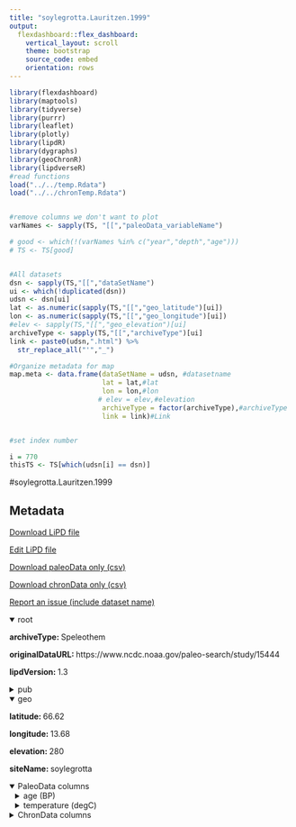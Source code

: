 ```yaml
---
title: "soylegrotta.Lauritzen.1999"
output: 
  flexdashboard::flex_dashboard:
    vertical_layout: scroll
    theme: bootstrap
    source_code: embed
    orientation: rows
---
```


```r
library(flexdashboard)
library(maptools)
library(tidyverse)
library(purrr)
library(leaflet)
library(plotly)
library(lipdR)
library(dygraphs)
library(geoChronR)
library(lipdverseR)
#read functions
load("../../temp.Rdata")
load("../../chronTemp.Rdata")


#remove columns we don't want to plot
varNames <- sapply(TS, "[[","paleoData_variableName")

# good <- which(!(varNames %in% c("year","depth","age")))
# TS <- TS[good]


#All datasets
dsn <- sapply(TS,"[[","dataSetName")
ui <- which(!duplicated(dsn))
udsn <- dsn[ui]
lat <- as.numeric(sapply(TS,"[[","geo_latitude")[ui])
lon <- as.numeric(sapply(TS,"[[","geo_longitude")[ui])
#elev <- sapply(TS,"[[","geo_elevation")[ui]
archiveType <- sapply(TS,"[[","archiveType")[ui]
link <- paste0(udsn,".html") %>% 
  str_replace_all("'","_")

#Organize metadata for map
map.meta <- data.frame(dataSetName = udsn, #datasetname
                       lat = lat,#lat
                       lon = lon,#lon
                      # elev = elev,#elevation
                       archiveType = factor(archiveType),#archiveType
                       link = link)#Link


#set index number

i = 770
thisTS <- TS[which(udsn[i] == dsn)]
```
#soylegrotta.Lauritzen.1999

Metadata {.sidebar}
-------------------------------------
[Download LiPD file](soylegrotta.Lauritzen.1999.lpd)
            

[Edit LiPD file](http://lipd.net/playground?source=http://lipdverse.org/globalHolocene/0_25_5/soylegrotta.Lauritzen.1999.lpd)
            

[Download paleoData only (csv)](soylegrotta.Lauritzen.1999.csv)
            

[Download chronData only (csv)](soylegrotta.Lauritzen.1999-chron.csv)
            

[Report an issue (include dataset name)](https://github.com/nickmckay/LiPDverse/issues)

<details open style="margin-left: 0px">
<summary>root</summary>
<p style="margin-left: 0px"><strong>archiveType: </strong>Speleothem
<p style="margin-left: 0px"><strong>originalDataURL: </strong>https://www.ncdc.noaa.gov/paleo-search/study/15444
<p style="margin-left: 0px"><strong>lipdVersion: </strong>1.3
</details>
<details>
<summary>pub</summary>
<details style="margin-left: 10px">
<summary>pub1</summary>
<p style="margin-left: 10px"><strong>author: </strong>list(list(name = "Lauritzen, Stein-Erik"), list(name = "Lundberg, Joyce"))
<p style="margin-left: 10px"><strong>journal: </strong>The Holocene
<p style="margin-left: 10px"><strong>volume: </strong>9
<p style="margin-left: 10px"><strong>title: </strong>Calibration of the speleothem delta function: an absolute temperature record                 for the Holocene in northern Norway
</details>
<details style="margin-left: 10px">
<summary>pub2</summary>
<p style="margin-left: 10px"><strong>author: </strong>list(list(name = NA))
</details>
</details>
<details open style="margin-left: 0px">
<summary>geo</summary>
<p style="margin-left: 0px"><strong>latitude: </strong>66.62
<p style="margin-left: 0px"><strong>longitude: </strong>13.68
<p style="margin-left: 0px"><strong>elevation: </strong>280
<p style="margin-left: 0px"><strong>siteName: </strong>soylegrotta
</details>
<details open>
<summary>PaleoData columns</summary>
<details style="margin-left: 10px">
<summary>age (BP)</summary>
<p style="margin-left: 10px"><strong>TSid: </strong>PYTM4AIYBDD
<p style="margin-left: 10px"><strong>variableName: </strong>age
<p style="margin-left: 10px"><strong>units: </strong>BP
</details>
<details style="margin-left: 10px">
<summary>temperature (degC)</summary>
<p style="margin-left: 10px"><strong>TSid: </strong>PYTBSFC6CTW
<p style="margin-left: 10px"><strong>variableName: </strong>temperature
<p style="margin-left: 10px"><strong>units: </strong>degC
<p style="margin-left: 10px"><strong>useInGlobalTemperatureAnalysis: </strong>TRUE
<details>
<summary>interpretation</summary>
<details style="margin-left: 20px">
<summary>1</summary>
<p style="margin-left: 20px"><strong>interpDirection: </strong>1
<p style="margin-left: 20px"><strong>scope: </strong>climate
<p style="margin-left: 20px"><strong>seasonality: </strong>ANN
<p style="margin-left: 20px"><strong>variable: </strong>T
<p style="margin-left: 20px"><strong>variableDetail: </strong>air@surface
</details>
</details>
</details>
<details>
<summary>ChronData columns</summary>
<details style="margin-left: 10px">
<summary>age (bp)</summary>
<p style="margin-left: 10px"><strong>TSid: </strong>PYT9HVA7NBL
<p style="margin-left: 10px"><strong>variableName: </strong>age
<p style="margin-left: 10px"><strong>units: </strong>bp
</details>
<details style="margin-left: 10px">
<summary>depth (cm)</summary>
<p style="margin-left: 10px"><strong>TSid: </strong>PYT307F6QSZ
<p style="margin-left: 10px"><strong>variableName: </strong>depth
<p style="margin-left: 10px"><strong>units: </strong>cm
</details>
<details style="margin-left: 10px">
<summary>depth_top (mm)</summary>
<p style="margin-left: 10px"><strong>TSid: </strong>PYTU32TXY1Q
<p style="margin-left: 10px"><strong>variableName: </strong>depth_top
<p style="margin-left: 10px"><strong>units: </strong>mm
</details>
<details style="margin-left: 10px">
<summary>depth_bot (mm)</summary>
<p style="margin-left: 10px"><strong>TSid: </strong>PYTK6TH65WI
<p style="margin-left: 10px"><strong>variableName: </strong>depth_bot
<p style="margin-left: 10px"><strong>units: </strong>mm
</details>
<details style="margin-left: 10px">
<summary>U238 (ppm)</summary>
<p style="margin-left: 10px"><strong>TSid: </strong>PYTEIXVYZPQ
<p style="margin-left: 10px"><strong>variableName: </strong>U238
<p style="margin-left: 10px"><strong>units: </strong>ppm
</details>
<details style="margin-left: 10px">
<summary>U238_error (2s)</summary>
<p style="margin-left: 10px"><strong>TSid: </strong>PYTPX08O65K
<p style="margin-left: 10px"><strong>variableName: </strong>U238_error
<p style="margin-left: 10px"><strong>units: </strong>2s
</details>
<details style="margin-left: 10px">
<summary>U234/U238 ()</summary>
<p style="margin-left: 10px"><strong>TSid: </strong>PYTIBZ9VPS7
<p style="margin-left: 10px"><strong>variableName: </strong>U234/U238
</details>
<details style="margin-left: 10px">
<summary>U234/U238_error (2s)</summary>
<p style="margin-left: 10px"><strong>TSid: </strong>PYT6R2G9NJS
<p style="margin-left: 10px"><strong>variableName: </strong>U234/U238_error
<p style="margin-left: 10px"><strong>units: </strong>2s
</details>
<details style="margin-left: 10px">
<summary>Th230/U234 ()</summary>
<p style="margin-left: 10px"><strong>TSid: </strong>PYT2J4PHBRR
<p style="margin-left: 10px"><strong>variableName: </strong>Th230/U234
</details>
<details style="margin-left: 10px">
<summary>Th230/U234_error (2s)</summary>
<p style="margin-left: 10px"><strong>TSid: </strong>PYT2W93RAS5
<p style="margin-left: 10px"><strong>variableName: </strong>Th230/U234_error
<p style="margin-left: 10px"><strong>units: </strong>2s
</details>
<details style="margin-left: 10px">
<summary>Th230/Th232 ()</summary>
<p style="margin-left: 10px"><strong>TSid: </strong>PYTSPI7G5QA
<p style="margin-left: 10px"><strong>variableName: </strong>Th230/Th232
</details>
<details style="margin-left: 10px">
<summary>Th230/Th232_error (2s)</summary>
<p style="margin-left: 10px"><strong>TSid: </strong>PYTOVFDVQ1H
<p style="margin-left: 10px"><strong>variableName: </strong>Th230/Th232_error
<p style="margin-left: 10px"><strong>units: </strong>2s
</details>
<details style="margin-left: 10px">
<summary>age_error (2s)</summary>
<p style="margin-left: 10px"><strong>TSid: </strong>PYTYDKZBF6P
<p style="margin-left: 10px"><strong>variableName: </strong>age_error
<p style="margin-left: 10px"><strong>units: </strong>2s
</details>
<details style="margin-left: 10px">
<summary>thickness (mm)</summary>
<p style="margin-left: 10px"><strong>TSid: </strong>PYTZRANSCXY
<p style="margin-left: 10px"><strong>variableName: </strong>thickness
<p style="margin-left: 10px"><strong>units: </strong>mm
</details>
<details style="margin-left: 10px">
<summary>age_type ()</summary>
<p style="margin-left: 10px"><strong>TSid: </strong>PYT90IUOLCK
<p style="margin-left: 10px"><strong>variableName: </strong>age_type
</details>
<details style="margin-left: 10px">
<summary>lab_id ()</summary>
<p style="margin-left: 10px"><strong>TSid: </strong>PYTY744KO0S
<p style="margin-left: 10px"><strong>variableName: </strong>lab_id
</details>
<details style="margin-left: 10px">
<summary>note ()</summary>
<p style="margin-left: 10px"><strong>TSid: </strong>PYT6X1FKEG4
<p style="margin-left: 10px"><strong>variableName: </strong>note
</details>

Row {.tabset .tabset-fade}
-----------------------------------------------------------------------

### Sitemap

```r
  map.meta.split <- split(map.meta, map.meta$archiveType)


factpal <- colorFactor("Paired",map.meta$archiveType)
buff <- 15
l <- leaflet() %>% 
  addTiles() %>% 
  fitBounds(map.meta$lon[i]-buff,map.meta$lat[i]-buff,map.meta$lon[i]+buff,map.meta$lat[i]+buff)
  

  
  
names(map.meta.split) %>%
  purrr::walk( function(df) {
    l <<- l %>%
      addMarkers(data=map.meta.split[[df]],
                 lng=~lon, lat=~lat,
                 label=~as.character(archiveType),
                 popup=~paste(str_c('Dataset: <a href="',link,'">',dataSetName,'</a>'),
                                 # str_c("Elevation: ",elev),
                                  str_c("Archive Type: ",archiveType),
                                  sep = "<br>"),
                 group = df,
                 clusterOptions = markerClusterOptions(removeOutsideVisibleBounds = F),
                 labelOptions = labelOptions(noHide = F,
                                             direction = 'auto'))
  })

l %>%
  addLayersControl(position = "bottomleft",
    overlayGroups = names(map.meta.split),
    options = layersControlOptions(collapsed = FALSE,
                                   opacity = 0.8)
  )
```

### Search the LiPDverse (Beta! doesn't work well yet)
```r
#Add google search bar
htmltools::includeHTML("../../googleSearchChunk.html")
```


Row {.tabset .tabset-fade}
-----------------------------------------------------------------------

### temperature (degC)
```r
plotCol(thisTS,ind = 2)
```

Row {.tabset .tabset-fade}
-----------------------------------------------------------------------

### age (bp)
```r
plotCol(chronTS,ind = 11)
```

### depth (cm)
```r
plotCol(chronTS,ind = 13)
```

### depth_top (mm)
```r
plotCol(chronTS,ind = 1)
```

### depth_bot (mm)
```r
plotCol(chronTS,ind = 2)
```

### U238 (ppm)
```r
plotCol(chronTS,ind = 3)
```

### U238_error (2s)
```r
plotCol(chronTS,ind = 4)
```

### U234/U238 ()
```r
plotCol(chronTS,ind = 5)
```

### U234/U238_error (2s)
```r
plotCol(chronTS,ind = 6)
```

### Th230/U234 ()
```r
plotCol(chronTS,ind = 7)
```

### Th230/U234_error (2s)
```r
plotCol(chronTS,ind = 8)
```

### Th230/Th232 ()
```r
plotCol(chronTS,ind = 9)
```

### Th230/Th232_error (2s)
```r
plotCol(chronTS,ind = 10)
```

### age_error (2s)
```r
plotCol(chronTS,ind = 12)
```

### thickness (mm)
```r
plotCol(chronTS,ind = 14)
```

### age_type ()
```r
plotCol(chronTS,ind = 15)
```

### lab_id ()
```r
plotCol(chronTS,ind = 16)
```

### note ()
```r
plotCol(chronTS,ind = 17)
```
